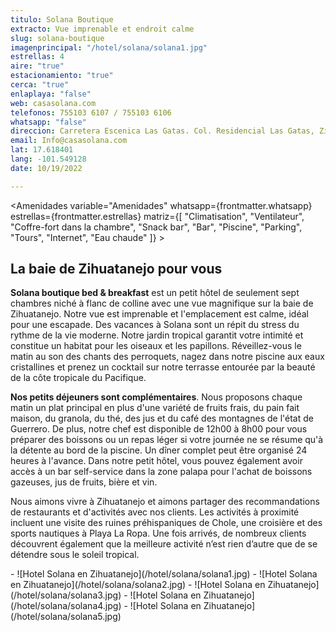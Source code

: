 ```yaml
---
titulo: Solana Boutique
extracto: Vue imprenable et endroit calme
slug: solana-boutique
imagenprincipal: "/hotel/solana/solana1.jpg"
estrellas: 4
aire: "true"
estacionamiento: "true"
cerca: "true"
enlaplaya: "false"
web: casasolana.com
telefonos: 755103 6107 / 755103 6106
whatsapp: "false"
direccion: Carretera Escenica Las Gatas. Col. Residencial Las Gatas, Zihuatanejo, C.P.40895
email: Info@casasolana.com
lat: 17.618401
lang: -101.549128
date: 10/19/2022

---
```



<Amenidades variable="Amenidades" whatsapp={frontmatter.whatsapp} estrellas={frontmatter.estrellas} matriz={[ "Climatisation", "Ventilateur", "Coffre-fort dans la chambre", "Snack bar", "Bar", "Piscine", "Parking", "Tours", "Internet", "Eau chaude" ]} > 


## La baie de Zihuatanejo pour vous

**Solana boutique bed & breakfast** est un petit hôtel de seulement sept chambres niché à flanc de colline avec une vue magnifique sur la baie de Zihuatanejo. Notre vue est imprenable et l'emplacement est calme, idéal pour une escapade. Des vacances à Solana sont un répit du stress du rythme de la vie moderne. Notre jardin tropical garantit votre intimité et constitue un habitat pour les oiseaux et les papillons. Réveillez-vous le matin au son des chants des perroquets, nagez dans notre piscine aux eaux cristallines et prenez un cocktail sur notre terrasse entourée par la beauté de la côte tropicale du Pacifique.

**Nos petits déjeuners sont complémentaires**. Nous proposons chaque matin un plat principal en plus d'une variété de fruits frais, du pain fait maison, du granola, du thé, des jus et du café des montagnes de l'état de Guerrero. De plus, notre chef est disponible de 12h00 à 8h00 pour vous préparer des boissons ou un repas léger si votre journée ne se résume qu'à la détente au bord de la piscine. Un dîner complet peut être organisé 24 heures à l'avance. Dans notre petit hôtel, vous pouvez également avoir accès à un bar self-service dans la zone palapa pour l'achat de boissons gazeuses, jus de fruits, bière et vin.

Nous aimons vivre à Zihuatanejo et aimons partager des recommandations de restaurants et d'activités avec nos clients. Les activités à proximité incluent une visite des ruines préhispaniques de Chole, une croisière et des sports nautiques à Playa La Ropa. Une fois arrivés, de nombreux clients découvrent également que la meilleure activité n’est rien d’autre que de se détendre sous le soleil tropical.


</Amenidades>

<Galeria>
-  ![Hotel Solana en Zihuatanejo](/hotel/solana/solana1.jpg)
-  ![Hotel Solana en Zihuatanejo](/hotel/solana/solana2.jpg)
-  ![Hotel Solana en Zihuatanejo](/hotel/solana/solana3.jpg)
-  ![Hotel Solana en Zihuatanejo](/hotel/solana/solana4.jpg)
-  ![Hotel Solana en Zihuatanejo](/hotel/solana/solana5.jpg)

</Galeria>